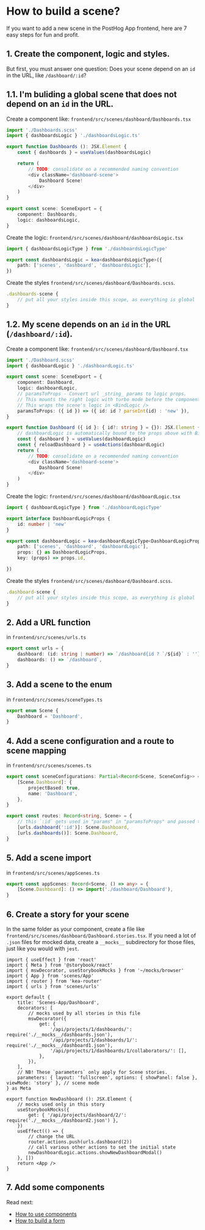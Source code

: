 
<Meta title=" How to build a scene?" />

# How to build a scene?

If you want to add a new scene in the PostHog App frontend, here are 7 easy steps for fun and profit.

## 1. Create the component, logic and styles.

But first, you must answer one question: Does your scene depend on an `id` in the URL, like `/dashboard/:id`?

## 1.1. I'm buliding a global scene that does not depend on an `id` in the URL.

Create a component like: `frontend/src/scenes/dashboard/Dashboards.tsx`

```ts
import './Dashboards.scss'
import { dashboardsLogic } './dashboardsLogic.ts'

export function Dashboards (): JSX.Element {
    const { dashboards } = useValues(dashboardsLogic)

    return (
        // TODO: consolidate on a recommended naming convention
        <div className='dashboard-scene'>
            Dashboard Scene!
        </div>
    )
}

export const scene: SceneExport = {
    component: Dashboards,
    logic: dashboardsLogic,
}
```

Create the logic: `frontend/src/scenes/dashboard/dashboardsLogic.tsx`

```ts
import { dashboardsLogicType } from './dashboardsLogicType'

export const dashboardsLogic = kea<dashboardsLogicType>({
    path: ['scenes', 'dashboard', 'dashboardsLogic'],
})
```

Create the styles `frontend/src/scenes/dashboard/Dashboards.scss`.

```ts
.dashboards-scene {
    // put all your styles inside this scope, as everything is global
}
```

## 1.2. My scene depends on an `id` in the URL (`/dashboard/:id`).

Create a component like: `frontend/src/scenes/dashboard/Dashboard.tsx`

```ts
import './Dashboard.scss'
import { dashboardLogic } './dashboardLogic.ts'

export const scene: SceneExport = {
    component: Dashboard,
    logic: dashboardLogic,
    // paramsToProps - Convert url _string_ params to logic props.
    // This mounts the right logic with turbo mode before the component renders.
    // This wraps the scene's logic in <BindLogic />
    paramsToProps: ({ id }) => ({ id: id ? parseInt(id) : 'new' }),
}

export function Dashboard ({ id }: { id?: string } = {}): JSX.Element {
    // dashboardLogic is automatically bound to the props above with BindLogic
    const { dashboard } = useValues(dashboardLogic)
    const { reloadDashboard } = useActions(dashboardLogic)
    return (
        // TODO: consolidate on a recommended naming convention
        <div className='dashboard-scene'>
            Dashboard Scene!
        </div>
    )
}
```

Create the logic: `frontend/src/scenes/dashboard/dashboardLogic.tsx`

```ts
import { dashboardLogicType } from './dashboardLogicType'

export interface DashboardLogicProps {
    id: number | 'new'
}

export const dashboardLogic = kea<dashboardLogicType<DashboardLogicProps>>({
    path: ['scenes', 'dashboard', 'dashboardLogic'],
    props: {} as DashboardLogicProps,
    key: (props) => props.id,

})
```

Create the styles `frontend/src/scenes/dashboard/Dashboard.scss`.

```ts
.dashboard-scene {
    // put all your styles inside this scope, as everything is global
}
```

## 2. Add a URL function

in `frontend/src/scenes/urls.ts`

```ts
export const urls = {
    dashboard: (id: string | number) => `/dashboard{id ? `/${id}` : ''}`,
    dashboards: () => `/dashboard`,
}
```

## 3. Add a scene to the enum

in `frontend/src/scenes/sceneTypes.ts`

```ts
export enum Scene {
    Dashboard = 'Dashboard',
}
```

## 4. Add a scene configuration and a route to scene mapping

in `frontend/src/scenes/scenes.ts`

```ts
export const sceneConfigurations: Partial<Record<Scene, SceneConfig>> = {
    [Scene.Dashboard]: {
        projectBased: true,
        name: 'Dashboard',
    },
}

export const routes: Record<string, Scene> = {
    // this `:id` gets used in "params" in "paramsToProps" and passed to the <Dashboard /> component
    [urls.dashboard(':id')]: Scene.Dashboard,
    [urls.dashboards()]: Scene.Dashboard,
}
```

## 5. Add a scene import

in `frontend/src/scenes/appScenes.ts`

```ts
export const appScenes: Record<Scene, () => any> = {
    [Scene.Dashboard]: () => import('./dashboard/Dashboard'),
}
```

## 6. Create a story for your scene

In the same folder as your component, create a file like `frontend/src/scenes/dashboard/Dashboard.stories.tsx`.
If you need a lot of `.json` files for mocked data, create a `__mocks__` subdirectory for those files, just like you would with `jest`.

```tsx
import { useEffect } from 'react'
import { Meta } from '@storybook/react'
import { mswDecorator, useStorybookMocks } from '~/mocks/browser'
import { App } from 'scenes/App'
import { router } from 'kea-router'
import { urls } from 'scenes/urls'

export default {
    title: 'Scenes-App/Dashboard',
    decorators: [
        // mocks used by all stories in this file
        mswDecorator({
            get: {
                '/api/projects/1/dashboards/': require('./__mocks__/dashboards.json'),
                '/api/projects/1/dashboards/1/': require('./__mocks__/dashboard1.json'),
                '/api/projects/1/dashboards/1/collaborators/': [],
            },
        }),
    ],
    // NB! These `parameters` only apply for Scene stories.
    parameters: { layout: 'fullscreen', options: { showPanel: false }, viewMode: 'story' }, // scene mode
} as Meta

export function NewDashboard (): JSX.Element {
    // mocks used only in this story
    useStorybookMocks({
        get: { '/api/projects/dashboard/2/': require('./__mocks__/dashboard2.json') },
    })
    useEffect(() => {
        // change the URL
        router.actions.push(urls.dashboard(2))
        // call various other actions to set the initial state
        newDashboardLogic.actions.showNewDashboardModal()
    }, [])
    return <App />
}
```

## 7. Add some components

Read next:
- [How to use components](/docs/how-to-use-components--page)
- [How to build a form](/docs/how-to-build-a-form--page)
